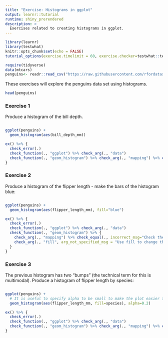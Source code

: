 ```yaml
---
title: "Exercise: Histograms in ggplot"
output: learnr::tutorial
runtime: shiny_prerendered
description: >
  Exercises related to creating histograms in ggplot.
---
```


```r
library(learnr)
library(testwhat)
knitr::opts_chunk$set(echo = FALSE)
tutorial_options(exercise.timelimit = 60, exercise.checker=testwhat::testwhat_learnr)

require(tidyverse)
data(mtcars)
penguins<- readr::read_csv("https://raw.githubusercontent.com/rfordatascience/tidytuesday/master/data/2020/2020-07-28/penguins.csv")
```

These exercises will explore the penguins data set using histograms.

```r
head(penguins)

```
### Exercise 1

Produce a histogram of the bill depth.

```r



```

```r

ggplot(penguins) +
  geom_histogram(aes(bill_depth_mm))

```


```r

ex() %>% {
  check_error(.)
  check_function(., "ggplot") %>% check_arg(., "data")
  check_function(., "geom_histogram") %>% check_arg(., "mapping") %>% check_equal(., incorrect_msg="Check the contents of aes(), have you selected the correct variable?")
}
```

### Exercise 2

Produce a histogram of the flipper length - make the bars of the histogram blue: 

```r


```

```r

ggplot(penguins) +
  geom_histogram(aes(flipper_length_mm), fill="blue")

```

```r
ex() %>% {
  check_error(.)
  check_function(., "ggplot") %>% check_arg(., "data")
  check_function(., "geom_histogram") %>% {
    check_arg(., "mapping") %>% check_equal(., incorrect_msg="Check the contents of aes(), have you selected the correct variable?")
    check_arg(., "fill", arg_not_specified_msg = "Use fill to change the bar colours") 
  }
}

```


### Exercise 3

The previous histogram has two "bumps" (the technical term for this is multimodal). Produce a histogram of flipper length by species:

```r


```

```r

ggplot(penguins) +
  # It is useful to specify alpha to be small to make the plot easier to read
  geom_histogram(aes(flipper_length_mm, fill=species), alpha=0.2)

```


```r

ex() %>% {
  check_error(.)
  check_function(., "ggplot") %>% check_arg(., "data")
  check_function(., "geom_histogram") %>% check_arg(., "mapping") %>% check_equal(., incorrect_msg="Check the contents of aes(), have you selected the correct variable?")
}
```
